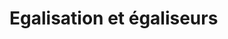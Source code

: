 # Egalisation et égaliseurs

<!-- 

![CleanShot 2023-01-15 at 00.18.06.png](:/4ad1506bf6cc40d3b1de73ec643075c0)

Equalizer is certainly the best known audio processing tool. It's everywhere, in your car, in your phone, in your hi-fi system (if you happen to still have one), etc. It is certainly one of the easiest effects to identify, while being a tough one to master.

In this article we will discuss about digital equalizer, how they work and how you can improve your mixing process with them.

## Stating the obvious

Equalization is a tool that allows changing the timber of an audio signal. Basically, it is a sophisticated volume control that can target certain parts of the spectrum. So we can boost bass or trebles, cut mediums, etc. *Basically EQs are built with a certain number of filters.*

Equalizers have a long history that we are not going to cover in the article. We will focus on **parametric EQ**. Equalizer are qualified of parametric when their target frequency and quality factor can be adjusted by the user. This is mostly the kind of EQ we are using when mixing or mastering.

These parametric EQs have three main controls :

+ The frequency; which changes the target area of the audio spectrum
+ The gain; defining how much we want tot add or remove the frequency range we have selected
+ The Q factor (or bandwidth); which set how wide the processed band is. A high Q factor is a small bandwidth. A little Q factor is a wide bandwidth.

Sometimes you can also change the order of the filter. The higher the order, the steeper the filter's curve is.

We also use four main filter shapes :

+ The bell shape. It only boosts or cut a certain part of the spectrum centered around the set frequency.
+ The shelves. It boosts or cut everything above (high shelves) or below (low shelves) the set frequency.
+ The low pass. Let only pass frequencies below the set frequency.
+ The high pass. Let only pass frequencies above the set frequency.

## How digital EQ are built

Without entering in too much detail about digital signal processing, there are two main types of filters : filters which have finite impulse response and those who have an infinite impulse response. Let's clarify this.

You may have heard the words "impulse response" when talking about reverberation. In this context, an impulse response is the reaction of a specific room to an impulse. In simple words, if you clap your hands in a cathedral, and record the reaction of the space to the clap, you will get an impulse response, which is really, just an audio sample.

If we were able to clap our hands inside a digital filter, and record its output, we will also get an impulse response. The good news is that we actually have a way to do that, and it's called a Dirac.

A Dirac is a very specific type of signal. Theoretically, it is an impulse as short as possible. In practice, you can imagine an audio file filled with zero, except for one sample that is at full scale.

So back to our filters. To simplify the question, let's admit that filters that have infinite impulse response (IIR) have the property to be real time, they do not add any latency. Filters that have a finite impulse response have the property of having a linear phase shift, equivalent to a certain latency. Again, let's clarify this point.

## Phase and EQ

Phase in audio is a complex subject. If you listen to the world around you, you will not perceive the phase. We start to perceive it when it changes in time or when you listen to two correlated signals.

> Correlated signals are simply signals that are close enough together. For example, two microphones that are recording the same instrument at the same time.

We often talk about the phase shift, and we need a reference point to measure it and to hear it. There is some very well-known sources of phase issues :

+ Using multiple microphones to record the same instrument
+ Filters

![Capture d’écran 2023-01-19 à 16.04.46.png](:/dd1e4d6fc1244b75bf05a318a8db1fbe)

All analog and digital IIR filters generate some amount of phase shifting. This means that, when you are EQing the snare top microphone with an IIR equalizer, you are generating a phase shift which change the sound of the top mic with the bottom one and even the overheads.

The phase distortion generated by equalizer is totally solved when using FIR filters, or phase linear EQ.

## Here comes the linear phase EQ.

So now that we know that analog and digital IIR introduce phase shifting on the signal, you may think, "OK from now on, let's only use linear phase EQ". And I can understand the idea, but sadly, in the world of physics, everything comes at a certain price.

It's true that linear phase EQ do not alter the phase relationship between microphones, but they have two major issues. The first one, they add tons of latency. It's not always a big deal when mixing, but for live mixing desk or for headphone cues, it is not acceptable. Linear phase EQ also have the very bad habit of creating a pre-ringing effect.

What is "pre-ringing" you may ask? Well, first of all, we will admit that all audio filters have a **post-ringing** effect. Remember that impulse response we've talked about? When we "clap in a filter", using a Dirac, we get a response that has some length. The filter kind of "oscillate" if you want. Post-ringing is not an issue, it really is how filtering works. It is not really audible because it is masked by the input signal itself.

Pre-ringing on the other hand is much more audible, because it happens **before** the input signal onset. At this point, you may scratch your head thinking that filtering is about time traveling. Unfortunately, no it's not. But the good news is that we can delay things. If you remember correctly, we said before that linear phase EQs add "tons of latency". So because there is this delay, we can hear the consequence of the filter **before** the input signal. And thanks to the delay compensation of our DAWs, everything stay in sync.

> Filters that generate content before the input signal have a mathematical existence, but not a physical one. They are said to be non-causal (because the effects precede the causes).

Pre-ringing generates an effect comparable to a "reverse" effect, and it smooths out the transients. If the filter work in low frequencies, the pre-ringing will increase. To reduce the pre-ringing we need to use a longer impulse response, and thus, increase the latency.

## What EQ should I use ?

I admit that these previous parts may be very confusing. But in practice, it's not very complicated.

Linear phase EQ have too much drawback to have a common practical usage. Also, even the linear phase advantage is quite marginal. Let's go back to our snare top mic we want to EQ. The phase offset generated by the bell and shelves filter is marginal and its effect on timber is hidden in the filter itself.

|Phase minimal|Phase Linear|
|---|---|
|![Phase minimal EQ blend with dry signal](:/f040e9f3853946c4b27fa8f206a1d25d) | ![Phase linear EQ blend with dry signal](:/ba1505e4c8b741478f476cd0d3340bb7) |

The graph above show the magnitude and phase response of the same filter curve blend with the dry signal (50%). The first one is a minimal phase filter, the second one a phase linear filter. Notice that the main difference on the magnitude is the difference in the bandwidth of the filter. The phase response of the minimal phase EQ tends to make filter curves narrow. So if you can simply compensate that effect by having smaller Q factor.

When it comes to low pass or high-pass filters, the discussion is not the same. The phase offset generated by these filters is much more important, and thus, we have a severe effect on timber.

This is why I often advise people to only use IIR equalizer, and to use shelves filters instead of high pass to clean their track. If a high-pass filter is really required, I would use it on a bus, where all the correlated signals get summed into, to avoid any phase distortion.

> We consider that correlated signals are signals from the same instrument recorded in the same room at the same time. Bleed between microphones can also cause some correlation. 

## Should I use a high-pass filter to remove sub-low ?

If you have read the previous part, you should have an idea of the answer. First, and this may be controversial, but there is a strange habit to high pass everything. It's not that rare to see the idea that we should "clean" the low end of each and every track. Which is strange because there is rarely anything at all there. So why even bother ? Moreover, when we start to use many high-pass filter on many correlated signals, it can create some really funky phase interactions.

As previously said, a low shelf filter seems like a better alternative for this kind of application. I would also strongly recommend to only treat the low end (or anything really) **if you hear something there**.

I personally prefer to use a high-pass filter to **improve the phase interaction** between several microphones. Depending on the order of the high pass, the phase shift will increase or decrease.

| Order 1 | Order 2 |
|---|---|
|![Capture d’écran 2023-01-19 à 16.26.31.png](:/a2750dfd7eaa477785a6d137ed9a18e0)|![Capture d’écran 2023-01-19 à 16.26.46.png](:/e99028ad60e24f099a87b712f2c8df82)|

| Order 3 | Order 4 |
|---|---|
![Capture d’écran 2023-01-19 à 16.26.59.png](:/166ec0c25c744192a32ee961d8a8ee6d)|![Capture d’écran 2023-01-19 à 16.27.15.png](:/876f624d166a451a93f4098acfb48042)|

+ At first order (6 dB/oct), we register a phase shift of 90° at the cutoff frequency.
+ At order 2 (12 dB/oct), we find a 180° phase shift at the cutoff frequency.
+ At order 3 (18 dB/oct), we find a 270° phase shift.
+ At order four (24 dB/oct), we come back at 360°

> Be careful, the higher the order, the more chaotic the phase rotation becomes.

If you add the order of the high pass with the polarity switch of the mixing channel, you start to have a nice phase adjustment tool. It's even better if you happen to use the Evo Channel, which features a high-pass filter with a selectable order, and a phase adjustment dial to go from anywhere from -180° to 180° phase shift.

## Should I only use subtractive EQ ?

We often see this advice on the internet that we should prefer cutting things we don't like instead of boosting frequency. Another approach is possible, though.

Critical listening is the best tool to sharpen when mixing, combining that with a bit of common sense we can simply say that :

+ If we found that there is a disturbing frequency in the signal, we can remove it with an EQ cut.
+ If we lack something in the signal, we can emphasize this area with an EQ boost.

As a general guide line, we tend to favor greater Q-factor for cuts and smaller ones for a boost.

> In the extremes of the spectrum, I tend to avoid shelves for boosting, as it tends to push too many frequencies upfront. Bells offer more precision. On the other hand, a shelve filter is very efficient to smooth out too much high-end and to remove harshness.

## The Sweeping of Hell

When we search for advice on the internet for learning how to EQ, we often found this method : take a narrow band bell EQ, give it a good amount of gain a sweep around the spectrum to find something that you don't like. Once it's founded, simply cut it.

To be honest, I think it is a terrible method. I don't know if you experience the same thing as me, but when I'm listening to a bell filter, with a narrow band, boosted, nothing sounds right to me.

I would rather propose another method. Listen carefully to the signal you want to process. Listen to it **in the mix** (don't use the solo button). Pay attention to interaction with other instruments if some sources are masking each other. Pay attention to things you'd like to improve in the timber. Eventually, you can take some notes. Then, for each problem you want to solve, you will make a bet. For example, if I found a resonating frequency on an electric guitar that is disturbing, I will say to myself, "I think it is at 300 Hz". Then, I set my equalizer to 300 Hz, give it a boost to emphasize this area. If it's there : good job! You can now cut it. If it's not there, go back to a flat response and repeat the whole process. Is the problem higher or lower from what we've just heard?

> When we bet on a wrong frequency, it's worth trying an octave lower or higher. We often target the wrong harmonic. Also, if you can directly cut instead of boosting, it's a good improvement exercise too.

The advantage of this method is that you actually train your ear to detect certain frequencies. With the repetition you will get the right frequency faster and faster.

Also, It is now very common to have a spectrum analysis tool directly embedded in the user interface. The Evo Channel and Evo EQ feature the same praised spectrum analyzer found in the FLUX:: Analyzer. On a single channel, a frequency analyzer can give some precious information. We can instantly **see** the harmonic content of a signal a target the right spot for our treatment. While it should not replace the ears, it can be a great tool for beginners.

## TL;DR

Equalizer is one of the most used tools in audio production. The form we mostly use as audio professional is the parametric EQ. Equalizer is built upon filters, whose numbers and shape depends on the usage. In the digital world, there are two main digital filter types : IIR (Infinite Impulse Response) and FIR (Finite Impulse Response). We tend to associate the first type with minimal phase EQ (similar to their analog counterpart) and the second type with linear phase EQ.

While linear phase EQ sound like a major improvement, it actually has too many drawbacks to be a solid alternative for minimal phase EQ. Actually, filter result on correlated sources are pretty similar between minimal phase and phase linear EQ, as long as you use bells or shelf filters. For high pass and low pass filter, they should be used with caution due to their important phase shift.

Critical listening is the best approach to sound equalization. One should always interrogate himself about the nature of the problem he is listening too. The "sweep and boost" technique often found on the internet seems like a bad strategy as it does not help to identify the problem and it does not improve the ear of the mixer. 

 -->